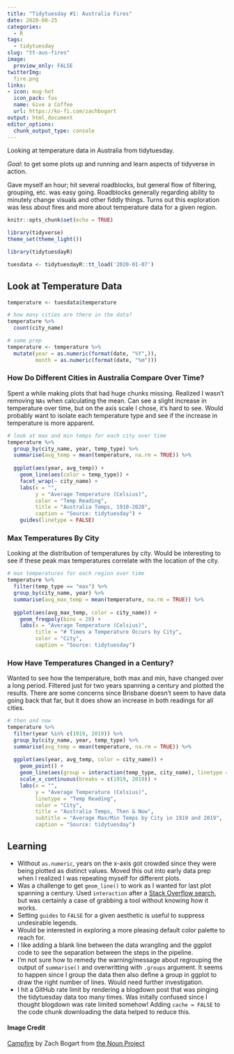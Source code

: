 ```yaml
---
title: "Tidytuesday #1: Australia Fires"  
date: 2020-08-25
categories:  
  - R
tags:  
  - tidytuesday
slug: "tt-aus-fires"  
image:
  preview_only: FALSE
twitterImg:
  fire.png
links:
- icon: mug-hot
  icon_pack: fas
  name: Give a Coffee
  url: https://ko-fi.com/zachbogart
output: html_document
editor_options: 
  chunk_output_type: console
---
```


Looking at temperature data in Australia from tidytuesday.

*Goal*: to get some plots up and running and learn aspects of tidyverse in action. 

Gave myself an hour; hit several roadblocks, but general flow of filtering, grouping, etc. was easy going. Roadblocks generally regarding ability to minutely change visuals and other fiddly things. Turns out this exploration was less about fires and more about temperature data for a given region.

```r
knitr::opts_chunk$set(echo = TRUE)
```

```r
library(tidyverse)
theme_set(theme_light())
```


```r
library(tidytuesdayR)

tuesdata <- tidytuesdayR::tt_load('2020-01-07') 
```

## Look at Temperature Data

```r
temperature <- tuesdata$temperature

# how many cities are there in the data?
temperature %>% 
  count(city_name)
```

```r
# some prep
temperature <- temperature %>% 
  mutate(year = as.numeric(format(date, "%Y",)),
         month = as.numeric(format(date, "%m")))
```

### How Do Different Cities in Australia Compare Over Time?

Spent a while making plots that had huge chunks missing. Realized I wasn't removing `NAs` when calculating the mean. Can see a slight increase in temperature over time, but on the axis scale I chose, it's hard to see. Would probably want to isolate each temperature type and see if the increase in temperature is more apparent.

```r
# look at max and min temps for each city over time
temperature %>% 
  group_by(city_name, year, temp_type) %>% 
  summarise(avg_temp = mean(temperature, na.rm = TRUE)) %>% 
  
  ggplot(aes(year, avg_temp)) +
    geom_line(aes(color = temp_type)) +
    facet_wrap(~ city_name) +
    labs(x = "",
         y = "Average Temperature (Celsius)",
         color = "Temp Reading",
         title = "Australia Temps, 1910-2020",
         caption = "Source: tidytuesday") +
    guides(linetype = FALSE)
```

### Max Temperatures By City

Looking at the distribution of temperatures by city. Would be interesting to see if these peak max temperatures correlate with the location of the city.

```r
# max temperatures for each region over time
temperature %>% 
  filter(temp_type == "max") %>% 
  group_by(city_name, year) %>% 
  summarise(avg_max_temp = mean(temperature, na.rm = TRUE)) %>% 
  
  ggplot(aes(avg_max_temp, color = city_name)) +
    geom_freqpoly(bins = 20) +
    labs(x = "Average Temperature (Celsius)",
         title = "# Times a Temperature Occurs by City",
         color = "City",
         caption = "Source: tidytuesday")
```

### How Have Temperatures Changed in a Century?

Wanted to see how the temperature, both max and min, have changed over a long period. Filtered just for two years spanning a century and plotted the results. There are some concerns since Brisbane doesn't seem to have data going back that far, but it does show an increase in both readings for all cities.

```r
# then and now
temperature %>% 
  filter(year %in% c(1919, 2019)) %>% 
  group_by(city_name, year, temp_type) %>% 
  summarise(avg_temp = mean(temperature, na.rm = TRUE)) %>% 
  
  ggplot(aes(year, avg_temp, color = city_name)) +
    geom_point() +
    geom_line(aes(group = interaction(temp_type, city_name), linetype = temp_type)) +
    scale_x_continuous(breaks = c(1919, 2019)) +
    labs(x = "",
         y = "Average Temperature (Celsius)",
         linetype = "Temp Reading",
         color = "City",
         title = "Australia Temps, Then & Now",
         subtitle = "Average Max/Min Temps by City in 1919 and 2019",
         caption = "Source: tidytuesday")
```

## Learning

- Without `as.numeric`, years on the x-axis got crowded since they were being plotted as distinct values. Moved this out into early data prep when I realized I was repeating myself for different plots.
- Was a challenge to get `geom_line()` to work as I wanted for last plot spanning a century. Used `interaction` after a [Stack Overflow search](https://stackoverflow.com/questions/12180515/using-geom-line-with-multiple-groupings), but was certainly a case of grabbing a tool without knowing how it works. 
- Setting `guides` to `FALSE` for a given aesthetic is useful to suppress undesirable legends.
- Would be interested in exploring a more pleasing default color palette to reach for.
- I like adding a blank line between the data wrangling and the ggplot code to see the separation between the steps in the pipeline.
- I'm not sure how to remedy the warning/message about regrouping the output of `summarise()` and overwritting with `.groups` argument. It seems to happen since I group the data then also define a group in ggplot to draw the right number of lines. Would need further investigation.
- I hit a GitHub rate limit by rendering a blogdown post that was pinging the tidytuesday data too many times. Was initally confused since I thought blogdown was rate limited somehow! Adding `cache = FALSE` to the code chunk downloading the data helped to reduce this.


#### Image Credit
[Campfire](https://thenounproject.com/search/?creator=4129988&q=fire&i=2879653) by Zach Bogart from [the Noun Project](https://thenounproject.com/)